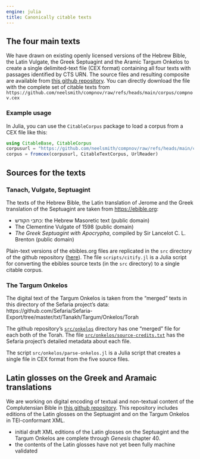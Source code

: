 ```yaml
---
engine: julia
title: Canonically citable texts
---
```


## The four main texts

::: {.callout-note appearance="minimal" title="<i class=\"bi bi-github\"></i> [Github repository for texts](https://github.com/neelsmith/compnov)"}
:::


We have drawn on existing openly licensed versions of the Hebrew Bible, the Latin Vulgate, the Greek Septuagint and the Aramic Targum Onkelos to create a single delimited-text file (CEX format) containing all four texts with passages identified by CTS URN. The source files and resulting composite are available from [this github repository](https://github.com/neelsmith/compnov).  You can directly download the file with the complete set of citable texts from `https://github.com/neelsmith/compnov/raw/refs/heads/main/corpus/compnov.cex`

### Example usage

In Julia, you can use the `CitableCorpus` package to load a corpus from a CEX file like this:

```julia
using CitableBase, CitableCorpus
corpusurl = "https://github.com/neelsmith/compnov/raw/refs/heads/main/corpus/compnov.cex"
corpus = fromcex(corpusurl, CitableTextCorpus, UrlReader)
```

## Sources for the texts

### Tanach, Vulgate, Septuagint

The texts of the Hebrew Bible, the Latin translation of Jerome and the Greek translation of the Septuagint are taken from [https://ebible.org](https://ebible.org):


- כתבי הקודש: the Hebrew Masoretic text (public domain)
- The Clementine Vulgate of 1598 (public domain)
- *The Greek Septuagint with Apocrypha*, compiled by Sir Lancelot C. L. Brenton (public domain)


Plain-text versions of the ebibles.org files are replicated in the `src` directory of the github repository ([here](https://github.com/neelsmith/compnov/tree/main/src)).  The file `scripts/citify.jl` is a Julia script for converting the ebibles source texts (in the `src` directory) to a single citable corpus.


### The Targum Onkelos

The digital text of the Targum Onkelos is taken from the "merged" texts in this directory of the Sefaria project's data: 
https://github.com/Sefaria/Sefaria-Export/tree/master/txt/Tanakh/Targum/Onkelos/Torah

The github repository's [`src/onkelos`](https://github.com/neelsmith/compnov/tree/main/src/onkelos) directory has one "merged" file for each both of the Torah. The file [`src/onkelos/source-credits.txt`](https://github.com/neelsmith/compnov/blob/main/src/onkelos/source-credits.txt) has the Sefaria project's detailed metadata about each file.

The script `src/onkelos/parse-onkelos.jl` is a Julia script that creates a single file in CEX format from the five source files.




## Latin glosses on the Greek and Aramaic translations

::: {.callout-note appearance="minimal" title="<i class=\"bi bi-github\"></i> [Repository for glosses](https://github.com/neelsmith/complutensian-texts)"}
:::

We are working on digital encoding of textual and non-textual content of the Complutensian Bible in [this github repository](https://github.com/neelsmith/complutensian-texts). This repository includes editions of the Latin glosses on the Septuagint and on the Targum Onkelos in TEI-conformant XML.


::: {.callout-note title="Status"}
- initial draft XML editions of the Latin glosses on the Septuagint and the Targum Onkelos are complete through *Genesis* chapter 40.
- the contents of the Latin glosses have not yet been fully machine validated
:::



